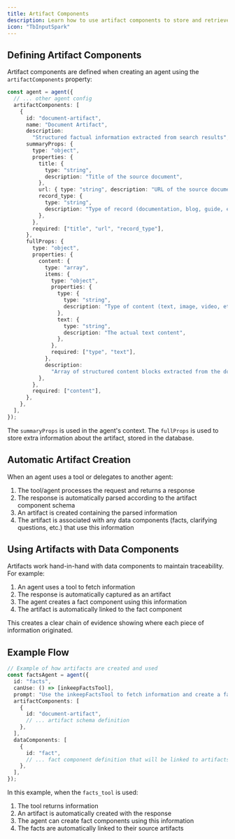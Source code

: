 ```yaml
---
title: Artifact Components
description: Learn how to use artifact components to store and retrieve data from the agent
icon: "TbInputSpark"
---
```


<Snippet file="multi-agent-framework/artifacts.mdx" />

## Defining Artifact Components

Artifact components are defined when creating an agent using the `artifactComponents` property:

```typescript
const agent = agent({
  // ... other agent config
  artifactComponents: [
    {
      id: "document-artifact",
      name: "Document Artifact",
      description:
        "Structured factual information extracted from search results",
      summaryProps: {
        type: "object",
        properties: {
          title: {
            type: "string",
            description: "Title of the source document",
          },
          url: { type: "string", description: "URL of the source document" },
          record_type: {
            type: "string",
            description: "Type of record (documentation, blog, guide, etc.)",
          },
        },
        required: ["title", "url", "record_type"],
      },
      fullProps: {
        type: "object",
        properties: {
          content: {
            type: "array",
            items: {
              type: "object",
              properties: {
                type: {
                  type: "string",
                  description: "Type of content (text, image, video, etc.)",
                },
                text: {
                  type: "string",
                  description: "The actual text content",
                },
              },
              required: ["type", "text"],
            },
            description:
              "Array of structured content blocks extracted from the document",
          },
        },
        required: ["content"],
      },
    },
  ],
});
```

The `summaryProps` is used in the agent's context. The `fullProps` is used to store extra information about the artifact, stored in the database.

## Automatic Artifact Creation

When an agent uses a tool or delegates to another agent:

1. The tool/agent processes the request and returns a response
2. The response is automatically parsed according to the artifact component schema
3. An artifact is created containing the parsed information
4. The artifact is associated with any data components (facts, clarifying questions, etc.) that use this information

## Using Artifacts with Data Components

Artifacts work hand-in-hand with data components to maintain traceability. For example:

1. An agent uses a tool to fetch information
2. The response is automatically captured as an artifact
3. The agent creates a fact component using this information
4. The artifact is automatically linked to the fact component

This creates a clear chain of evidence showing where each piece of information originated.

## Example Flow

```typescript
// Example of how artifacts are created and used
const factsAgent = agent({
  id: "facts",
  canUse: () => [inkeepFactsTool],
  prompt: "Use the inkeepFactsTool to fetch information and create a fact component followed by an artifact component.",
  artifactComponents: [
    {
      id: "document-artifact",
      // ... artifact schema definition
    },
  ],
  dataComponents: [
    {
      id: "fact",
      // ... fact component definition that will be linked to artifacts
    },
  ],
});
```

In this example, when the `facts_tool` is used:

1. The tool returns information
2. An artifact is automatically created with the response
3. The agent can create fact components using this information
4. The facts are automatically linked to their source artifacts
